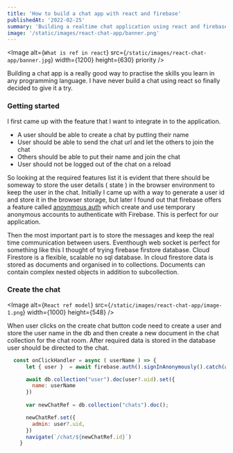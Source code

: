 ```yaml
---
title: 'How to build a chat app with react and firebase'
publishedAt: '2022-02-25'
summary: 'Building a realtime chat application using react and firebase firestore database'
image: '/static/images/react-chat-app/banner.png'
---
```


<Image
  alt={`What is ref in react`}
  src={`/static/images/react-chat-app/banner.jpg`}
  width={1200}
  height={630}
  priority
/>


Building a chat app is a really good way to practise the skills you learn in any programming language. I have never build a 
chat using react so finally decided to give it a try.


### Getting started 

I first came up with the feature that I want to integrate in to the application.

- A user should be able to create a chat by putting their name
- User should be able to send the chat url and let the others to join the chat
- Others should be able to put their name and join the chat
- User should not be logged out of the chat on a reload

So looking at the required features list it is evident that there should be someway to store the user details ( state ) in the browser
environment to keep the user in the chat. Initially I came up with a way to generate a user id and store it in the browser storage,
but later I found out that firebase offers a feature called [anoynmous auth](https://firebase.google.com/docs/auth/web/anonymous-auth) which
create and use temporary anonymous accounts to authenticate with Firebase. This is perfect for our application.
 
Then the most important part is to store the messages and keep the real time communication between users. Eventhough web socket is perfect for something
like this I thought of trying firebase firstore database.  Cloud Firestore is a flexible, scalable no sql database. In cloud firestore data is stored as 
documents and organised in to collections. Documents can contain complex nested objects in addition to subcollection.

### Create the chat

<Image
  alt={`React ref model`}
  src={`/static/images/react-chat-app/image-1.png`}
  width={1000}
  height={548}
/>

When user clicks on the create chat button code need to create a user and store the user name in the db and then create a new document in the
chat collection for the chat room. After required data is stored in the database user should be directed to the chat.

```js
  const onClickHandler = async ( userName ) => {
      let { user }  = await firebase.auth().signInAnonymously().catch(alert);

      await db.collection("user").doc(user?.uid).set({
        name: userName
      })
 
      var newChatRef = db.collection("chats").doc();

      newChatRef.set({
        admin: user?.uid,
      })
      navigate(`/chat/${newChatRef.id}`)
    }
```